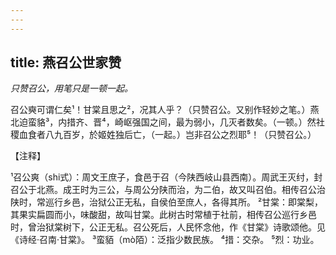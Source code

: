 ```yaml
---
---
---
```

title: 燕召公世家赞
---



*只赞召公，用笔只是一顿一起。*

召公奭可谓仁矣¹！甘棠且思之²，况其人乎？（只赞召公。又别作轻妙之笔。）燕北迫蛮貉³，内措齐、晋⁴，崎岖强国之间，最为弱小，几灭者数矣。（一顿。）然社稷血食者八九百岁，於姬姓独后亡，（一起。）岂非召公之烈耶⁵！（只赞召公。）

【注释】

¹召公爽（shi式）：周文王庶子，食邑于召（今陕西岐山县西南）。周武王灭纣，封召公于北燕。成王时为三公，与周公分陕而治，为二伯，故又叫召伯。相传召公治陕时，常巡行乡邑，治狱公正无私，自侯伯至庶人，各得其所。
²甘棠：即棠梨，其果实扁圆而小，味酸甜，故叫甘棠。此树古时常植于社前，相传召公巡行乡邑时，曾治狱棠树下，公正无私。召公死后，人民怀念他，作《甘棠》诗歌颂他。见《诗经·召南·甘棠》。
³蛮貊（mò陌）：泛指少数民族。
⁴措：交杂。
⁵烈：功业。